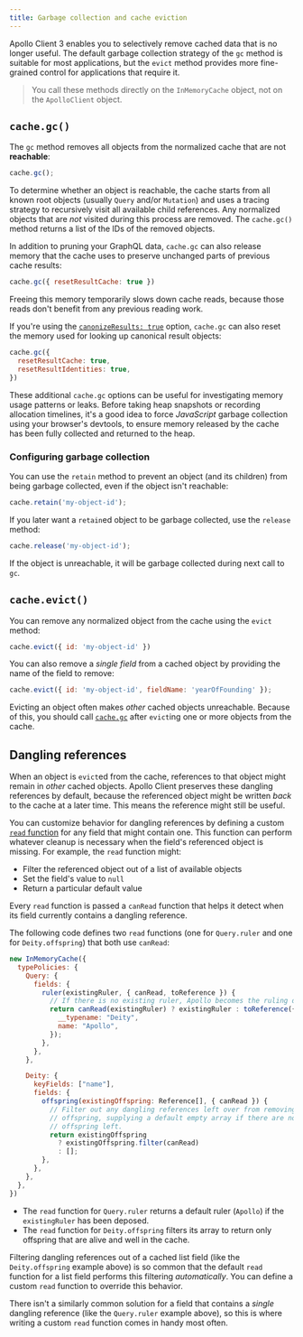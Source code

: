 ```yaml
---
title: Garbage collection and cache eviction
---
```


Apollo Client 3 enables you to selectively remove cached data that is no longer useful. The default garbage collection strategy of the `gc` method is suitable for most applications, but the `evict` method provides more fine-grained control for applications that require it.

> You call these methods directly on the `InMemoryCache` object, not on the `ApolloClient` object.

## `cache.gc()`

The `gc` method removes all objects from the normalized cache that are not **reachable**:

```js
cache.gc();
```

To determine whether an object is reachable, the cache starts from all known root objects (usually `Query` and/or `Mutation`) and uses a tracing strategy to recursively visit all available child references. Any normalized objects that are _not_ visited during this process are removed. The `cache.gc()` method returns a list of the IDs of the removed objects.

In addition to pruning your GraphQL data, `cache.gc` can also release memory that the cache uses to preserve unchanged parts of previous cache results:

```js
cache.gc({ resetResultCache: true })
```

Freeing this memory temporarily slows down cache reads, because those reads don't benefit from any previous reading work.

If you're using the [`canonizeResults: true`](../api/cache/InMemoryCache/#canonizeresults) option, `cache.gc` can also reset the memory used for looking up canonical result objects:

```js
cache.gc({
  resetResultCache: true,
  resetResultIdentities: true,
})
```

These additional `cache.gc` options can be useful for investigating memory usage patterns or leaks. Before taking heap snapshots or recording allocation timelines, it's a good idea to force _JavaScript_ garbage collection using your browser's devtools, to ensure memory released by the cache has been fully collected and returned to the heap.

### Configuring garbage collection

You can use the `retain` method to prevent an object (and its children) from being garbage collected, even if the object isn't reachable:

```js
cache.retain('my-object-id');
```

If you later want a `retain`ed object to be garbage collected, use the `release` method:

```js
cache.release('my-object-id');
```

If the object is unreachable, it will be garbage collected during next call to `gc`.

## `cache.evict()`

You can remove any normalized object from the cache using the `evict` method:

```js
cache.evict({ id: 'my-object-id' })
```

You can also remove a _single field_ from a cached object by providing the name of the field to remove:

```js
cache.evict({ id: 'my-object-id', fieldName: 'yearOfFounding' });
```

Evicting an object often makes _other_ cached objects unreachable. Because of this, you should call [`cache.gc`](#cachegc) after `evict`ing one or more objects from the cache.

## Dangling references

When an object is `evict`ed from the cache, references to that object might remain in _other_ cached objects. Apollo Client preserves these dangling references by default, because the referenced object might be written _back_ to the cache at a later time. This means the reference might still be useful.

You can customize behavior for dangling references by defining a custom [`read` function](./cache-field-behavior/#the-read-function) for any field that might contain one. This function can perform whatever cleanup is necessary when the field's referenced object is missing. For example, the `read` function might:

* Filter the referenced object out of a list of available objects
* Set the field's value to `null`
* Return a particular default value

Every `read` function is passed a `canRead` function that helps it detect when its field currently contains a dangling reference.

The following code defines two `read` functions (one for `Query.ruler` and one for `Deity.offspring`) that both use `canRead`:

```js
new InMemoryCache({
  typePolicies: {
    Query: {
      fields: {
        ruler(existingRuler, { canRead, toReference }) {
          // If there is no existing ruler, Apollo becomes the ruling deity
          return canRead(existingRuler) ? existingRuler : toReference({
            __typename: "Deity",
            name: "Apollo",
          });
        },
      },
    },

    Deity: {
      keyFields: ["name"],
      fields: {
        offspring(existingOffspring: Reference[], { canRead }) {
          // Filter out any dangling references left over from removing
          // offspring, supplying a default empty array if there are no
          // offspring left.
          return existingOffspring
            ? existingOffspring.filter(canRead)
            : [];
        },
      },
    },
  },
})
```

* The `read` function for `Query.ruler` returns a default ruler (`Apollo`) if the `existingRuler` has been deposed.
* The `read` function for `Deity.offspring` filters its array to return only offspring that are alive and well in the cache.

Filtering dangling references out of a cached list field (like the `Deity.offspring` example above) is so common that the default `read` function for a list field performs this filtering _automatically_. You can define a custom `read` function to override this behavior.

There isn't a similarly common solution for a field that contains a _single_ dangling reference (like the `Query.ruler` example above), so this is where writing a custom `read` function comes in handy most often.
